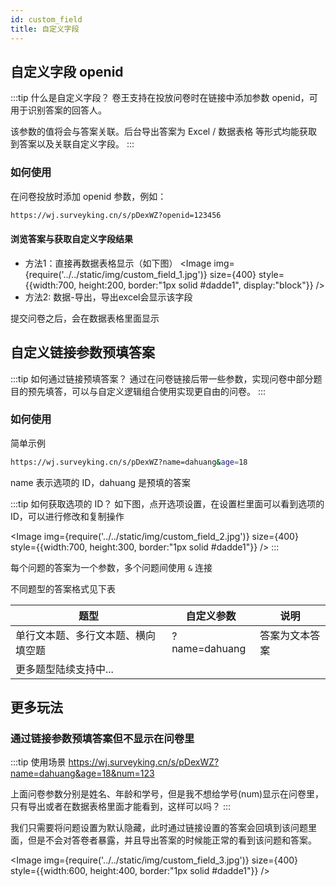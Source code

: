 ```yaml
---
id: custom_field
title: 自定义字段
---
```



## 自定义字段 openid

:::tip 什么是自定义字段？
卷王支持在投放问卷时在链接中添加参数 openid，可用于识别答案的回答人。

该参数的值将会与答案关联。后台导出答案为 Excel / 数据表格 等形式均能获取到答案以及关联自定义字段。
:::

### 如何使用

在问卷投放时添加 openid 参数，例如：

```bash
https://wj.surveyking.cn/s/pDexWZ?openid=123456
```

#### 浏览答案与获取自定义字段结果

- 方法1：直接再数据表格显示（如下图）
  <Image
  img={require('../../static/img/custom_field_1.jpg')}
  size={400}
  style={{width:700, height:200, border:"1px solid #dadde1", display:"block"}}
/>
- 方法2: 数据-导出，导出excel会显示该字段

提交问卷之后，会在数据表格里面显示

## 自定义链接参数预填答案

:::tip 如何通过链接预填答案？
通过在问卷链接后带一些参数，实现问卷中部分题目的预先填答，可以与自定义逻辑组合使用实现更自由的问卷。
:::

### 如何使用

简单示例

```bash
https://wj.surveyking.cn/s/pDexWZ?name=dahuang&age=18
```

name 表示选项的 ID，dahuang 是预填的答案

:::tip 如何获取选项的 ID？
如下图，点开选项设置，在设置栏里面可以看到选项的 ID，可以进行修改和复制操作

<Image
  img={require('../../static/img/custom_field_2.jpg')}
  size={400}
   style={{width:700, height:300, border:"1px solid #dadde1"}}
/>
:::

每个问题的答案为一个参数，多个问题间使用 `&` 连接

不同题型的答案格式见下表

| 题型                               | 自定义参数    | 说明           |
| ---------------------------------- | ------------- | -------------- |
| 单行文本题、多行文本题、横向填空题 | ?name=dahuang | 答案为文本答案 |
| 更多题型陆续支持中...              |               |                |

## 更多玩法

### 通过链接参数预填答案但不显示在问卷里

:::tip 使用场景
<https://wj.surveyking.cn/s/pDexWZ?name=dahuang&age=18&num=123>

上面问卷参数分别是姓名、年龄和学号，但是我不想给学号(num)显示在问卷里，只有导出或者在数据表格里面才能看到，这样可以吗？
:::

我们只需要将问题设置为默认隐藏，此时通过链接设置的答案会回填到该问题里面，但是不会对答卷者暴露，并且导出答案的时候能正常的看到该问题和答案。

<Image
  img={require('../../static/img/custom_field_3.jpg')}
  size={400}
  style={{width:600, height:400, border:"1px solid #dadde1"}}
/>
